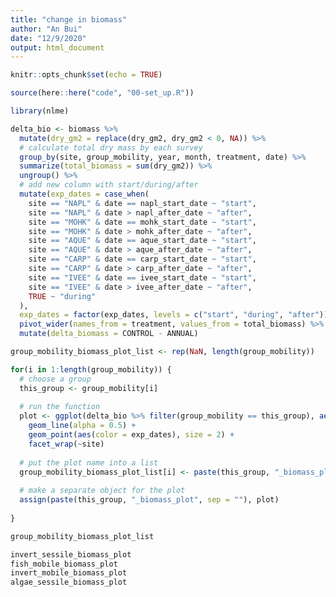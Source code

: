 ```yaml
---
title: "change in biomass"
author: "An Bui"
date: "12/9/2020"
output: html_document
---
```


```r
knitr::opts_chunk$set(echo = TRUE)
```

```r
source(here::here("code", "00-set_up.R"))

library(nlme)
```

```r
delta_bio <- biomass %>% 
  mutate(dry_gm2 = replace(dry_gm2, dry_gm2 < 0, NA)) %>% 
  # calculate total dry mass by each survey
  group_by(site, group_mobility, year, month, treatment, date) %>% 
  summarize(total_biomass = sum(dry_gm2)) %>% 
  ungroup() %>% 
  # add new column with start/during/after
  mutate(exp_dates = case_when(
    site == "NAPL" & date == napl_start_date ~ "start",
    site == "NAPL" & date > napl_after_date ~ "after",
    site == "MOHK" & date == mohk_start_date ~ "start",
    site == "MOHK" & date > mohk_after_date ~ "after",
    site == "AQUE" & date == aque_start_date ~ "start",
    site == "AQUE" & date > aque_after_date ~ "after",
    site == "CARP" & date == carp_start_date ~ "start",
    site == "CARP" & date > carp_after_date ~ "after",
    site == "IVEE" & date == ivee_start_date ~ "start",
    site == "IVEE" & date > ivee_after_date ~ "after",
    TRUE ~ "during"
  ),
  exp_dates = factor(exp_dates, levels = c("start", "during", "after"))) %>% 
  pivot_wider(names_from = treatment, values_from = total_biomass) %>% 
  mutate(delta_biomass = CONTROL - ANNUAL)

```

```r
group_mobility_biomass_plot_list <- rep(NaN, length(group_mobility))

for(i in 1:length(group_mobility)) {
  # choose a group
  this_group <- group_mobility[i]
  
  # run the function
  plot <- ggplot(delta_bio %>% filter(group_mobility == this_group), aes(x = date, y = delta_biomass)) +
    geom_line(alpha = 0.5) +
    geom_point(aes(color = exp_dates), size = 2) +
    facet_wrap(~site)
  
  # put the plot name into a list
  group_mobility_biomass_plot_list[i] <- paste(this_group, "_biomass_plot", sep = "")
  
  # make a separate object for the plot
  assign(paste(this_group, "_biomass_plot", sep = ""), plot)
  
}

group_mobility_biomass_plot_list

invert_sessile_biomass_plot
fish_mobile_biomass_plot
invert_mobile_biomass_plot
algae_sessile_biomass_plot
```

